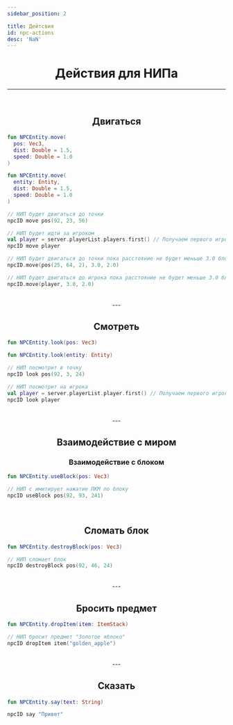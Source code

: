 ```yaml
---
sidebar_position: 2

title: Дейтсвия
id: npc-actions
desc: 'NaN'
---
```


<div align="center">

# Действия для НИПа

---

<br />

## Двигаться

<div align="left" id="dont-copy">

<div style={{ "display": "flex" }}>
<div style={{ "align-items": "flex-start", "width": "100%", "margin-right": "5px" }}>

```kts title="Функция по позиции"
fun NPCEntity.move(
  pos: Vec3,
  dist: Double = 1.5,
  speed: Double = 1.0
)
```

</div>
<div style={{ "align-items": "flex-end", "width": "100%", "margin-left": "5px" }}>

```kts title="Функция по сущности"
fun NPCEntity.move(
  entity: Entity,
  dist: Double = 1.5,
  speed: Double = 1.0
)
```

</div>
</div>

```kts title="Примеры"
// НИП будет двигаться до точки
npcID move pos(92, 23, 56)

// НИП будет идти за игроком
val player = server.playerList.players.first() // Получаем первого игрока из списка
npcID move player

// НИП будет двигаться до точки пока расстояние не будет меньше 3.0 блоков, со скоростью 2.0
npcID.move(pos(25, 64, 2), 3.0, 2.0)

// НИП будет двигаться до игрока пока расстояние не будет меньше 3.0 блоков, со скоростью 2.0
npcID.move(player, 3.0, 2.0)
```

</div>

<br />
---
<br />

## Смотреть

<div align="left" id="dont-copy">

<div style={{ "display": "flex" }}>
<div style={{ "align-items": "flex-start", "width": "100%", "margin-right": "5px" }}>

```kts title="Функция по позиции"
fun NPCEntity.look(pos: Vec3)
```

</div>
<div style={{ "align-items": "flex-end", "width": "100%", "margin-left": "5px" }}>

```kts title="Функция по сущности"
fun NPCEntity.look(entity: Entity)
```

</div>
</div>

```kts title="Пример"
// НИП посмотрит в точку
npcID look pos(92, 3, 24)

// НИП посмотрит на игрока
val player = server.playerList.player.first() // Получаем первого игрока из списка
npcID look player
```

</div>

<br />
---
<br />

## Взаимодействие с миром

### Взаимодействие с блоком

<div align="left" id="dont-copy">

```kts title="Функция"
fun NPCEntity.useBlock(pos: Vec3)
```
```kts title="Пример"
// НИП с имитирует нажатие ПКМ по блоку
npcID useBlock pos(92, 93, 241)
```

</div>

<br />

## Сломать блок

<div align="left" id="dont-copy">

```kts title="Функция"
fun NPCEntity.destroyBlock(pos: Vec3)
```
```kts title="Пример"
// НИП сломает блок
npcID destroyBlock pos(92, 46, 24)
```

</div>

<br />
---
<br />

## Бросить предмет

<div align="left" id="dont-copy">

```kts title="Функция"
fun NPCEntity.dropItem(item: ItemStack)
```
```kts title="Пример"
// НИП бросит предмет "Золотое яблоко"
npcID dropItem item("golden_apple")
```

</div>

<br />
---
<br />

## Сказать

<div align="left" id="dont-copy">

```kts title="Функция"
fun NPCEntity.say(text: String)
```
```kts title="Пример"
npcID say "Привет"
```

</div>

</div>